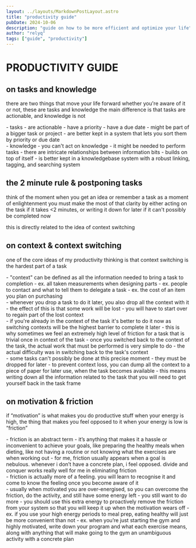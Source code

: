 ```yaml
---
layout: ../layouts/MarkdownPostLayout.astro
title: "productivity guide"
pubDate: 2024-10-06
description: "guide on how to be more efficient and optimize your life"
author: "relyq"
tags: ["guide", "productivity"]
---
```


# PRODUCTIVITY GUIDE
## on tasks and knowledge
there are two things that move your life forward whether you're aware of it or not, these are tasks and knowledge
the main difference is that tasks are actionable, and knowledge is not

<div>
- tasks
  - are actionable
  - have a priority
  - have a due date
  - might be part of a bigger task or project
  - are better kept in a system that lets you sort them by priority or due date
</div>

<div>
- knowledge
  - you can't act on knowledge
  - it might be needed to perform tasks
  - there are intricate relationships between information bits
  - builds on top of itself
  - is better kept in a knowledgebase system with a robust linking, tagging, and searching system
</div>

## the 2 minute rule & postponing tasks
think of the moment when you get an idea or remember a task as a moment of enlightenment
you must make the most of that clarity by either acting on the task if it takes \<2 minutes, or writing it down for later if it can't possibly be completed now

this is directly related to the idea of context switching

## on context & context switching
one of the core ideas of my productivity thinking is that context switching is the hardest part of a task

<div>
- "context" can be defined as all the information needed to bring a task to completion
  - ex. all taken measurements when designing parts
  - ex. people to contact and what to tell them to delegate a task
  - ex. the cost of an item you plan on purchasing
</div>

<div>
- whenever you drop a task to do it later, you also drop all the context with it
  - the effect of this is that some work will be lost - you will have to start over to regain part of the lost context
</div>

<div>
- if you're already in the context of the task it's better to do it now as switching contexts will be the highest barrier to complete it later
  - this is why sometimes we feel an extremely high level of friction for a task that is trivial once in context of the task
    - once you switched back to the context of the task, the actual work that must be performed is very simple to do - the actual difficulty was in switching back to the task's context
</div>

<div>
- some tasks can't possibly be done at this precise moment - they must be dropped for later
  - to prevent context loss, you can dump all the context to a piece of paper for later use, when the task becomes available
    - this means writing down all the information related to the task that you will need to get yourself back in the task frame
</div>

## on motivation & friction

if “motivation” is what makes you do productive stuff when your energy is high, the thing that makes you feel opposed to it when your energy is low is “friction”

<div>
- friction is an abstract term - it’s anything that makes it a hassle or inconvenient to achieve your goals, like preparing the healthy meals when dieting, like not having a routine or not knowing what the exercises are when working out
  - for me, friction usually appears when a goal is nebulous. whenever i don’t have a concrete plan, i feel opposed. divide and conquer works really well for me in eliminating friction
</div>

<div>
- friction is actually more of a feeling. you will learn to recognise it and come to know the feeling once you become aware of it
</div>

<div>
- usually when motivated you are over-energised, so you can overcome the friction, do the activity, and still have some energy left - you still want to do more
  - you should use this extra energy to proactively remove the friction from your system so that you will keep it up when the motivation wears off
  - ex. if you use your high energy periods to meal prep, eating healthy will just be more convenient than not
  - ex. when you’re just starting the gym and highly motivated, write down your program and what each exercise means, along with anything that will make going to the gym an unambiguous activity with a concrete plan
</div>